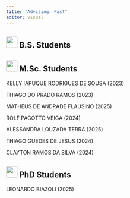 ```yaml
---
title: "Advising: Past"
editor: visual
---
```


## ![](images/paste-3.png){width="30"} B.S. Students

## ![](images/paste-2.png){width="30"} M.Sc. Students

KELLY IAPUQUE RODRIGUES DE SOUSA (2023)

THIAGO DO PRADO RAMOS (2023)

MATHEUS DE ANDRADE FLAUSINO (2025)

ROLF PAGOTTO VEIGA (2024)

ALESSANDRA LOUZADA TERRA (2025)

THIAGO GUEDES DE JESUS (2024)

CLAYTON RAMOS DA SILVA (2024)

## ![](images/paste-1.png){width="30"} PhD Students

LEONARDO BIAZOLI (2025)